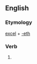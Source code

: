 ==English==

===Etymology===
[[excel]] + [[-eth]]

===Verb===
{{infl|en|verb form}}

# {{archaic third-person singular of|excel}}